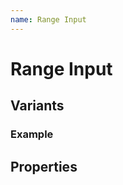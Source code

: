 ```yaml
---
name: Range Input
---
```


# Range Input


## Variants

### Example

<Playground>
    <RangeInput
        id="my_range_input"
        name="my_range_input"
        min={1}
        max={10}
        value={6}
        lowIndicator="-"
        highIndicator="+"
    />
</Playground>

## Properties

<PropsTable of={RangeInput} />